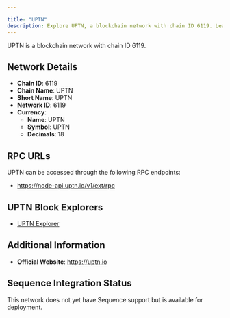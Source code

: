```yaml
---

title: "UPTN"
description: Explore UPTN, a blockchain network with chain ID 6119. Learn about its native currency, UPTN, and how to interact with the network.
---
```




UPTN is a blockchain network with chain ID 6119.

## Network Details

- **Chain ID**: 6119
- **Chain Name**: UPTN
- **Short Name**: UPTN
- **Network ID**: 6119
- **Currency**: 
  - **Name**: UPTN
  - **Symbol**: UPTN
  - **Decimals**: 18

## RPC URLs

UPTN can be accessed through the following RPC endpoints:

- https://node-api.uptn.io/v1/ext/rpc

## UPTN Block Explorers

- [UPTN Explorer](https://explorer.uptn.io)

## Additional Information

- **Official Website**: https://uptn.io

## Sequence Integration Status

This network does not yet have Sequence support but is available for deployment.
